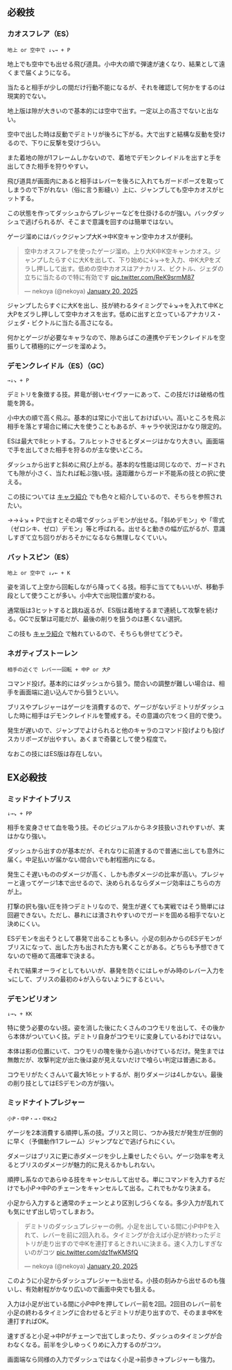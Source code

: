 ## 必殺技

### カオスフレア（ES）

```
地上 or 空中で ↓↘→ + P
```

地上でも空中でも出せる飛び道具。小中大の順で弾速が速くなり、結果として遠くまで届くようになる。

当たると相手が少しの間だけ行動不能になるが、それを確認して何かをするのは現実的でない。

地上版は隙が大きいので基本的には空中で出す。一定以上の高さでないと出ない。

空中で出した時は反動でデミトリが後ろに下がる。大で出すと結構な反動を受けるので、下りに反撃を受けづらい。

また着地の隙が1フレームしかないので、着地でデモンクレイドルを出すと手を出してきた相手を狩りやすい。

飛び道具が画面内にあると相手はレバーを後ろに入れてもガードポーズを取ってしまうので下がれない（俗に言う影縫い）上に、ジャンプしても空中カオスがヒットする。

この状態を作ってダッシュからプレジャーなどを仕掛けるのが強い。バックダッシュで逃げられるが、そこまで意識を回すのは簡単ではない。

ゲージ溜めにはバックジャンプ大K→中K空キャン空中カオスが便利。

<blockquote class="twitter-tweet" data-media-max-width="560"><p lang="ja" dir="ltr">空中カオスフレアを使ったゲージ溜め。上り大K中K空キャンカオス。ジャンプしたらすぐに大Kを出して、下り始めに↓↘︎→を入力、中K大Pをズラし押しして出す。低めの空中カオスはアナカリス、ビクトル、ジェダの立ちに当たるので特に有効です <a href="https://t.co/ReK9srmM87">pic.twitter.com/ReK9srmM87</a></p>&mdash; nekoya (@nekoya) <a href="https://twitter.com/nekoya/status/1881355680038457589?ref_src=twsrc%5Etfw">January 20, 2025</a></blockquote> <script async src="https://platform.twitter.com/widgets.js" charset="utf-8"></script>

ジャンプしたらすぐに大Kを出し、技が終わるタイミングで↓↘→を入れて中Kと大Pをズラし押しして空中カオスを出す。低めに出すと立っているアナカリス・ジェダ・ビクトルに当たる高さになる。

何かとゲージが必要なキャラなので、隙あらばこの連携やデモンクレイドルを空振りして積極的にゲージを溜めよう。

### デモンクレイドル（ES）（GC）

```
→↓↘ + P
```

デミトリを象徴する技。昇竜が弱いセイヴァーにあって、この技だけは破格の性能を誇る。

小中大の順で高く飛ぶ。基本的は常に小で出しておけばいい。高いところを飛ぶ相手を落とす場合に稀に大を使うこともあるが、キャラや状況はかなり限定的。

ESは最大で8ヒットする。フルヒットさせるとダメージはかなり大きい。画面端で手を出してきた相手を狩るのが主な使いどころ。

ダッシュから出すと斜めに飛び上がる。基本的な性能は同じなので、ガードされても隙が小さく、当たれば転ぶ強い技。遠距離からガード不能系の技との択に使える。

この技については [キャラ紹介](../characters/demitri) でも色々と紹介しているので、そちらを参照されたい。

→→↓↘ + Pで出すとその場でダッシュデモンが出せる。「斜めデモン」や「零式（ゼロシキ、ゼロ）デモン」等と呼ばれる。出せると動きの幅が広がるが、意識しすぎて立ち回りがおろそかになるなら無理しなくていい。

### バットスピン（ES）

```
地上 or 空中で ↓↙← + K
```

姿を消して上空から回転しながら降ってくる技。相手に当ててもいいが、移動手段として使うことが多い。小中大で出現位置が変わる。

通常版は3ヒットすると跳ね返るが、ES版は着地するまで連続して攻撃を続ける。GCで反撃は可能だが、最後の削りを狙うのは悪くない選択。

この技も [キャラ紹介](../characters/demitri) で触れているので、そちらも併せてどうぞ。

### ネガティブストーレン

```
相手の近くで レバー一回転 + 中P or 大P
```

コマンド投げ。基本的にはダッシュから狙う。間合いの調整が難しい場合は、相手を画面端に追い込んでから狙うといい。

ブリスやプレジャーはゲージを消費するので、ゲージがないデミトリがダッシュした時に相手はデモンクレイドルを警戒する。その意識の穴をつく目的で使う。

発生が遅いので、ジャンプでよけられると他のキャラのコマンド投げよりも投げスカリポーズが出やすい。あくまで奇襲として使う程度で。

なおこの技にはES版は存在しない。

## EX必殺技

### ミッドナイトブリス

```
↓→↘ + PP
```

相手を変身させて血を吸う技。そのビジュアルからネタ技扱いされやすいが、実はかなり強い。

ダッシュから出すのが基本だが、それなりに前進するので普通に出しても意外に届く。中足払いが届かない間合いでも射程圏内になる。

発生こそ遅いもののダメージが高く、しかも赤ダメージの比率が高い。プレジャーと違ってゲージ1本で出せるので、決められるならダメージ効率はこちらの方が上。

打撃の択も強い圧を持つデミトリなので、発生が遅くても実戦ではそう簡単には回避できない。ただし、暴れには潰されやすいのでガードを固める相手でないと決めにくい。

ESデモンを出そうとして暴発で出ることも多い。小足の刻みからのESデモンがブリスになって、出した方も出された方も驚くことがある。どちらも予想できてないので極めて高確率で決まる。

それで結果オーライとしてもいいが、暴発を防ぐにはしゃがみ時のレバー入力を↘にして、ブリスの最初の↓が入らないようにするといい。

### デモンビリオン

```
↓→↘ + KK
```

特に使う必要のない技。姿を消した後にたくさんのコウモリを出して、その後から本体がついていく技。デミトリ自身がコウモリに変身しているわけではない。

本体は影の位置にいて、コウモリの塊を後から追いかけているだけ。発生までは無敵だが、攻撃判定が出た後は姿が見えないだけで喰らい判定は普通にある。

コウモリがたくさんいて最大16ヒットするが、削りダメージは4しかない。最後の削り技としてはESデモンの方が強い。

### ミッドナイトプレジャー

```
小P・中P・→・中Kx2
```

ゲージを2本消費する順押し系の技。ブリスと同じ、つかみ技だが発生が圧倒的に早く（予備動作1フレーム）ジャンプなどで逃げられにくい。

ダメージはブリスに更に赤ダメージを少し上乗せしたぐらい。ゲージ効率を考えるとブリスのダメージが魅力的に見えるかもしれない。

順押し系なのであらゆる技をキャンセルして出せる。単にコマンドを入力するだけでも小P→中Pのチェーンをキャンセルして出る。これでもかなり決まる。

小足から入力すると通常のチェーンとより区別しづらくなる。多少入力が乱れても気にせず出し切ってしまおう。

<blockquote class="twitter-tweet" data-media-max-width="560"><p lang="ja" dir="ltr">デミトリのダッシュプレジャーの例。小足を出している間に小P中Pを入れて、レバーを前に2回入れる。タイミングが合えば小足が終わったデミトリが走り出すので中Kを連打するときれいに決まる。速く入力しすぎないのがコツ <a href="https://t.co/dz1fwKMSfQ">pic.twitter.com/dz1fwKMSfQ</a></p>&mdash; nekoya (@nekoya) <a href="https://twitter.com/nekoya/status/1881348761554956555?ref_src=twsrc%5Etfw">January 20, 2025</a></blockquote> <script async src="https://platform.twitter.com/widgets.js" charset="utf-8"></script>

このように小足からダッシュプレジャーも出せる。小技の刻みから出せるのも強いし、有効射程がかなり広いので画面中央でも狙える。

入力は小足が出ている間に小P中Pを押してレバー前を2回。2回目のレバー前を小足の終わるタイミングに合わせるとデミトリが走り出すので、そのまま中Kを連打すればOK。

速すぎると小足→中Pがチェーンで出てしまったり、ダッシュのタイミングが合わなくなる。前半を少しゆっくりめに入力するのがコツ。

画面端なら同様の入力でダッシュではなく小足→前歩き→プレジャーも強力。
